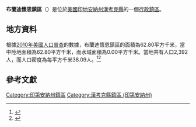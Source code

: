 {{noteTA
|G1=USState
|G2=地名
|G3=Unit
}}
{{Infobox settlement
|official_name            = 布蘭迪懷恩鎮區
|native_name = Brandywine Township
|settlement_type          = [[行政鎮區|行政鎮區]]
|image_skyline            = 
|imagesize                = 
|image_map                = Map highlighting Brandywine Township, Hancock County, Indiana.svg
|mapsize                  = 250px
|pushpin_map  =USA Indiana
|pushpin_label = 布蘭迪懷恩鎮區
|pushpin_label_position   = top
|pushpin_map_caption      = 布蘭迪懷恩鎮區在印地安納州的位置
|subdivision_type         = [[世界政區索引|國家]]
|subdivision_type1        = [[美国州份|州份]]
|subdivision_type2        = [[印地安納州行政区划|縣]]
|subdivision_name         = [[美国|美国]]
|subdivision_name1        = [[印地安納州|印地安納州]]
|subdivision_name2        = [[漢考克縣_(印地安納州)|漢考克縣]]
|elevation_ft             = 860
|elevation_m              = 262
|timezone                 = 
|area_total_km2           = 62.80
|area_land_km2            = 62.80
|area_water_km2           = 0.00
|area_total_sq_mi         = 
|area_land_sq_mi          = 
|area_water_sq_mi         = 
|population_as_of         = [[2010年美國人口普查|2010]]
|population_footnotes     = 
|population_total         = 2392
|population_density_km2   = auto
|population_density_sq_mi = auto
|utc_offset               = 
|coordinates              = {{coord|39|43|34|N|85|46|30|W|display=inline,title}}
| coor_pinpoint           = 
| coordinates_footnotes   = 
|timezone_DST             = 
|utc_offset_DST           = 
|postal_code_type         = [[美國郵區編號|郵區編號]]
|postal_code              = 
|area_code                = 
|blank_name = [[地名信息系统|GNIS ID]]
|blank_info = 453133
}}
'''布蘭迪懷恩鎮區'''（{{lang-en|Brandywine Township}}）是位於[[美國|美國]][[印地安納州|印地安納州]][[漢考克縣_(印地安納州)|漢考克縣]]的一個[[行政鎮區|行政鎮區]]。

== 地方資料 ==
根據[[2010年美國人口普查|2010年美國人口普查]]的數據，布蘭迪懷恩鎮區的面積為62.80平方千米，當中陸地面積為62.80平方千米，而水域面積為0.00平方千米。當地共有人口2,392人，而人口密度為每平方千米38.09人。<ref name="GR8">{{cite web|url=http://factfinder2.census.gov|publisher=[[美国人口调查局|美国人口调查局]]|accessdate=2011-05-14|title=American FactFinder|archive-date=2013-09-11|archive-url=https://web.archive.org/web/20130911234518/http://factfinder2.census.gov/|dead-url=no}}</ref><ref>{{cite web|url=https://www.citypopulation.de/en/usa/illinois/admin/|title=USA: Illinois (Counties and Townships) - City Population|accessdate=2020-07-20|archive-date=2020-04-22|archive-url=https://web.archive.org/web/20200422090607/https://www.citypopulation.de/en/usa/illinois/admin/|dead-url=no}}</ref>

== 參考文獻 ==
{{reflist}}

{{漢考克縣 (印地安納州)}}

{{DEFAULTSORT:Brandywine Township}}
[[Category:印第安納州鎮區|Category:印第安納州鎮區]]
[[Category:漢考克縣鎮區_(印第安納州)|Category:漢考克縣鎮區 (印第安納州)]]

{{Indiana-geo-stub}}